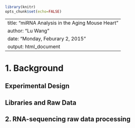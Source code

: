 ```r
library(knitr)
opts_chunk$set(echo=FALSE)
```

---
title: "miRNA Analysis in the Aging Mouse Heart"
author: "Lu Wang"
date: "Monday, Feburary 2, 2015"
output: html_document
---

# 1. Background
## Experimental Design


## Libraries and Raw Data


## 2. RNA-sequencing raw data processing



